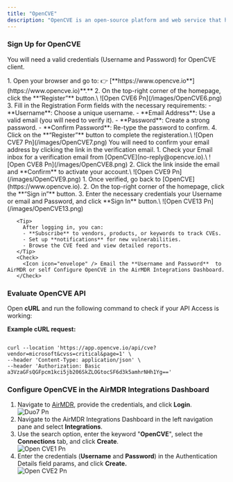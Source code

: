 ```yaml
---
title: "OpenCVE"
description: "OpenCVE is an open-source platform and web service that helps users track and monitor CVEs (Common Vulnerabilities and Exposures) in real time."
---
```


### Sign Up for OpenCVE

You will need a valid credentials (Username and Password) for OpenCVE client.

<Steps>
  <Step title="Register to OpenCVE Platform">
    1. Open your browser and go to: 👉 [**https://www.opencve.io**](https://www.opencve.io)**.**
    2. On the top-right corner of the homepage, click the **“Register”** button.\
       ![Open CVE6 Pn](/images/OpenCVE6.png)
    3. Fill in the Registration Form fields with the necessary requirements:
       - **Username**: Choose a unique username.
       - **Email Address**: Use a valid email (you will need to verify it).
       - **Password**: Create a strong password.
       - **Confirm Password**: Re-type the password to confirm.
    4. Click on the **“Register”** button to complete the registeration.\
       ![Open CVE7 Pn](/images/OpenCVE7.png)
  </Step>
  <Step title="Verify Email" stepNumber="2">
    <Info>
      You will need to confirm your email address by clicking the link in the verification email.
    </Info>
    1. Check your Email inbox for a verification email from [OpenCVE](no-reply@opencve.io).\
       ![Open CVE8 Pn](/images/OpenCVE8.png)
    2. Click the link inside the email and **Confirm** to activate your account.\
       ![Open CVE9 Pn](/images/OpenCVE9.png)
  </Step>
  <Step title="Validate your New account Log In">
    1. Once verified, go back to [OpenCVE](https://www.opencve.io).
    2. On the top-right corner of the homepage, click the **“Sign in”** button.
    3. Enter the necessary credentials your Username or email and Password, and click **Sign In** button.\
       ![Open CVE13 Pn](/images/OpenCVE13.png)

       <Tip>
         After logging in, you can:
         - **Subscribe** to vendors, products, or keywords to track CVEs.
         - Set up **notifications** for new vulnerabilities.
         - Browse the CVE feed and view detailed reports.
       </Tip>
       <Check>
         <Icon icon="envelope" /> Email the **Username and Password**  to AirMDR or self Configure OpenCVE in the AirMDR Integrations Dashboard.
       </Check>
  </Step>
</Steps>

### Evaluate OpenCVE API

Open **cURL** and run the following command to check if your API Access is working:

**Example cURL request:**

```

curl --location 'https://app.opencve.io/api/cve?vendor=microsoft&cvss=critical&page=1' \
--header 'Content-Type: application/json' \
--header 'Authorization: Basic a3VzaGFsQGFpcm1kci5jb206SkZLOGtocSF6d3k5amhrNHh1Yg=='
```

### Configure OpenCVE in the AirMDR Integrations Dashboard

1. Navigate to [AirMDR](https://app.airmdr.com/auth/login), provide the credentials, and click **Login**.\
   ![Duo7 Pn](/images/Duo7.png)
2. Navigate to the AirMDR Integrations Dashboard in the left navigation pane and select **Integrations**.
3. Use the search option, enter the keyword "**OpenCVE**", select the **Connections** tab, and click **Create**.\
   ![Open CVE1 Pn](/images/OpenCVE1.png)
4. Enter the credentials (**Username** and **Password**) in the Authentication Details field params, and click **Create.**\
   ![Open CVE2 Pn](/images/OpenCVE2.png)